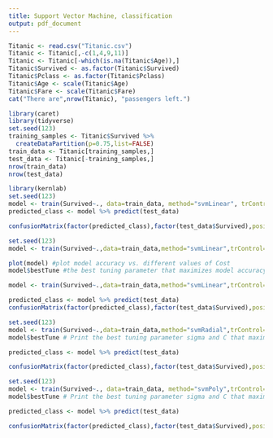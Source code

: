 ```yaml
---
title: Support Vector Machine, classification
output: pdf_document
---
```


```r
Titanic <- read.csv("Titanic.csv")
Titanic <- Titanic[,-c(1,4,9,11)]
Titanic <- Titanic[-which(is.na(Titanic$Age)),]
Titanic$Survived <- as.factor(Titanic$Survived)
Titanic$Pclass <- as.factor(Titanic$Pclass)
Titanic$Age <- scale(Titanic$Age)
Titanic$Fare <- scale(Titanic$Fare)
cat("There are",nrow(Titanic), "passengers left.")
```

```r
library(caret)
library(tidyverse)
set.seed(123)
training_samples <- Titanic$Survived %>%
  createDataPartition(p=0.75,list=FALSE)
train_data <- Titanic[training_samples,]
test_data <- Titanic[-training_samples,]
nrow(train_data)
nrow(test_data)
```

```r
library(kernlab)
set.seed(123)
model <- train(Survived~., data=train_data, method="svmLinear", trControl = trainControl("cv",number = 10))
predicted_class <- model %>% predict(test_data)

confusionMatrix(factor(predicted_class),factor(test_data$Survived),positive='1')
```

```r
set.seed(123)
model <- train(Survived~.,data=train_data,method="svmLinear",trControl=trainControl("cv",number=10),tuneGrid=expand.grid(C=seq(0.1,2,length=19)))

plot(model) #plot model accuracy vs. different values of Cost
model$bestTune #the best tuning parameter that maximizes model accuracy

model <- train(Survived~.,data=train_data,method="svmLinear",trControl=trainControl("cv",number=10),tuneGrid=expand.grid(C=0.1)) #refit a model using the best tuning parameter 

predicted_class <- model %>% predict(test_data)
confusionMatrix(factor(predicted_class),factor(test_data$Survived),positive='1')
```
```r
set.seed(123)
model <- train(Survived~.,data=train_data,method="svmRadial",trControl=trainControl("cv",number=10),tunelength=10)
model$bestTune # Print the best tuning parameter sigma and C that maximizes model accuracy

predicted_class <- model %>% predict(test_data)

confusionMatrix(factor(predicted_class),factor(test_data$Survived),positive='1')

```

```r
set.seed(123)
model <- train(Survived~., data=train_data, method="svmPoly",trControl=trainControl("cv",number=10),tuneLength=4)
model$bestTune # Print the best tuning parameter sigma and C that maximizes model accuracy

predicted_class <- model %>% predict(test_data)

confusionMatrix(factor(predicted_class),factor(test_data$Survived),positive="1")

```

